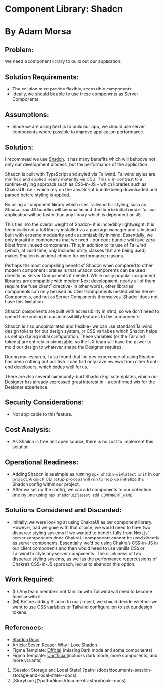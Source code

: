 
# Component Library: Shadcn

# By Adam Morsa

## Problem:

We need a component library to build out our application.

## Solution Requirements:

- The solution must provide flexible, accessible components.
- Ideally, we should be able to use these components as Server Components.

## Assumptions:

- Since we are using Next.js to build our app, we should use server components where
  possible to improve application performance.

## Solution:

I recommend we use [Shadcn](https://ui.shadcn.com/). It has many benefits which will behoove not only our
development process, but the performance of the application.

Shadcn is built with TypeScript and styled via Tailwind. Tailwind styles are minified and applied
nearly instantly via CSS. This is in contrast to a runtime-styling approach such as CSS-in-JS -
which libraries such as ChakraUI use - which rely on the JavaScript bundle being downloaded
and parsed before styling is applied.

By using a component library which uses Tailwind for styling, such as Shadcn, our JS bundles
will be smaller and the time to initial render for our application will be faster than any library
which is dependent on JS.

This ties into the overall weight of Shadcn- it is incredibly lightweight. It is technically not a full
library installed via a package manager and is instead built with extreme modularity and
customizability in mind. Essentially, we only install the components that we need - our
code bundle will have zero bloat from unused components. This, in addition to its use of Tailwind (which, at build time, only includes utility classes that are being used) makes
Shadcn is an ideal choice for performance reasons.

Perhaps the most compelling benefit of Shadcn when compared to other modern component
libraries is that Shadcn components can be used directly as Server Components if needed.
While many popular component libraries are compatible with modern Next development, nearly
all of them require the “use client” directive- in other words, other libraries’ components can only
be used as Client Components nested within Server Components, and not as Server Components
themselves. Shadcn does not have this limitation.

Shadcn components are built with accessibility in mind, so we don’t need to spend time coding
in our accessibility features to the components.

Shadcn is also unopinionated and flexible- we can use standard Tailwind design tokens for our
design system, or CSS variables which Shadcn helps us set up during initial configuration.
These variables (or the Tailwind tokens) are entirely customizable, so the UX team will have the
power to mold our design to whatever shape the Designer requires.

During my research, I also found that the dev experience of using Shadcn has been nothing but
positive. I can find only rave reviews from other front-end developers, which bodes well for us.

There are also several community-built Shadcn Figma templates, which our Designer has
already expressed great interest in - a confirmed win for the Designer experience.

## Security Considerations:

- Not applicable to this feature.

## Cost Analysis:

- As Shadcn is free and open source, there is no cost to implement this solution.

## Operational Readiness:

- Adding Shadcn is as simple as running `npx shadcn-ui@latest init` in our project. A
  quick CLI setup process will run to help us initialize the Shadcn config within our project.
- After we set up the config, we can add components to our collection one by one using
  `npx shadcnui@latest add COMPONENT_NAME`

## Solutions Considered and Discarded:

- Initially, we were looking at using ChakraUI as our component library. However, had we
  gone with that choice, we would need to have two disparate styling systems if we wanted
  to benefit fully from Next.js’ server components since ChakraUI components cannot be
  used directly as server components. Essentially, we’d be using Chakra’s CSS-in-JS in
  our client components and then would need to use vanilla CSS or Tailwind to style any
  server components. The clunkiness of two disparate styling systems, as well as the
  performance repercussions of Chakra’s CSS-in-JS approach, led us to abandon this
  option.

## Work Required:

- (L) Any team members not familiar with Tailwind will need to become familiar with it.
- (M) Before adding Shadcn to our project, we should decide whether we want to use CSS
  variables or Tailwind configuration to set our design tokens.

## References:

- [Shadcn Docs](https://ui.shadcn.com/)
- [Article: Seven Reason Why I Love Shadcn](https://medium.com/front-end-weekly/seven-reasons-why-i-love-shadcn-ui-bccaee4ae46d)
- Figma Template: [Official](https://www.figma.com/community/file/1203061493325953101/shadcn-ui-design-system) (missing Dark mode and some components)
- Figma Template: [Unofficial](https://www.figma.com/community/file/1271953338053238623/cframe-ui-component-framework)(includes dark mode, more components, and more variants)

<ol className="doc_nav_links">
  <li>
    [Session Storage and Local
    State](?path=/docs/documents-session-storage-and-local-state--docs)
  </li>
  <li>[Storybook](?path=/docs/documents-storybook--docs)</li>
</ol>
